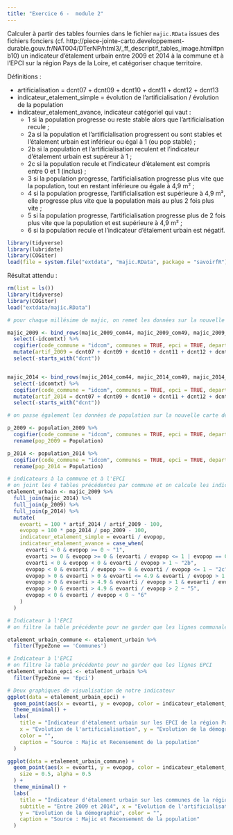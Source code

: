 ```yaml
---
title: "Exercice 6 -  module 2"
---  
```


Calculer à partir des tables fournies dans le fichier `majic.RData` issues des fichiers fonciers (cf. http://piece-jointe-carto.developpement-durable.gouv.fr/NAT004/DTerNP/html3/_ff_descriptif_tables_image.html#pnb10) un indicateur d'étalement urbain entre 2009 et 2014 à la commune et à l'EPCI sur la région Pays de la Loire, et catégoriser chaque territoire.

Définitions :  

- artificialisation = dcnt07 + dcnt09 + dcnt10 + dcnt11 + dcnt12 + dcnt13  
- indicateur_etalement_simple = évolution de l'artificialisation / évolution de la population  
- indicateur_etalement_avance, indicateur catégoriel qui vaut :  
   * 1 si la population progresse ou reste stable alors que l'artificialisation recule ;  
   * 2a si la population et l'artificialisation progressent ou sont stables et l'étalement urbain est inférieur ou égal à 1 (ou pop stable) ;  
   * 2b si la population et l'artificialisation reculent et l'indicateur d'étalement urbain est supéreur à 1 ;  
   * 2c si la population recule et l'indicateur d'étalement est compris entre 0 et 1 (inclus) ;  
   * 3 si la population progresse, l'artificialisation progresse plus vite que la population, tout en restant inférieure ou égale à 4,9 m² ;  
   * 4 si la population progresse, l'artificialisation est supérieure à 4,9 m², elle progresse plus vite que la population mais au plus 2 fois plus vite ;  
   * 5 si la population progresse, l'artificialisation progresse plus de 2 fois plus vite que la population et est supérieure à 4,9 m² ;  
   * 6 si la population recule et l'indicateur d'étalement urbain est négatif.  

```r
library(tidyverse)
library(lubridate)
library(COGiter)
load(file = system.file("extdata", "majic.RData", package = "savoirfR"))

```

Résultat attendu :   

```r
rm(list = ls())
library(tidyverse)
library(COGiter)
load("extdata/majic.RData")
```

```r
# pour chaque millésime de majic, on remet les données sur la nouvelle carte des territoires et on crée une variable artif

majic_2009 <- bind_rows(majic_2009_com44, majic_2009_com49, majic_2009_com53, majic_2009_com72, majic_2009_com85) %>%
  select(-idcomtxt) %>%
  cogifier(code_commune = "idcom", communes = TRUE, epci = TRUE, departements = FALSE, regions = FALSE) %>%
  mutate(artif_2009 = dcnt07 + dcnt09 + dcnt10 + dcnt11 + dcnt12 + dcnt13) %>%
  select(-starts_with("dcnt"))


majic_2014 <- bind_rows(majic_2014_com44, majic_2014_com49, majic_2014_com53, majic_2014_com72, majic_2014_com85) %>%
  select(-idcomtxt) %>%
  cogifier(code_commune = "idcom", communes = TRUE, epci = TRUE, departements = FALSE, regions = FALSE) %>%
  mutate(artif_2014 = dcnt07 + dcnt09 + dcnt10 + dcnt11 + dcnt12 + dcnt13) %>%
  select(-starts_with("dcnt"))

# on passe également les données de population sur la nouvelle carte des territoires

p_2009 <- population_2009 %>%
  cogifier(code_commune = "idcom", communes = TRUE, epci = TRUE, departements = FALSE, regions = FALSE) %>% 
  rename(pop_2009 = Population)

p_2014 <- population_2014 %>%
  cogifier(code_commune = "idcom", communes = TRUE, epci = TRUE, departements = FALSE, regions = FALSE) %>% 
  rename(pop_2014 = Population) 

# indicateurs à la commune et à l'EPCI
# on joint les 4 tables précédentes par commune et on calcule les indicateurs
etalement_urbain <- majic_2009 %>%
  full_join(majic_2014) %>%
  full_join(p_2009) %>%
  full_join(p_2014) %>%
  mutate(
    evoarti = 100 * artif_2014 / artif_2009 - 100,
    evopop = 100 * pop_2014 / pop_2009 - 100,
    indicateur_etalement_simple = evoarti / evopop,
    indicateur_etalement_avance = case_when(
      evoarti < 0 & evopop >= 0 ~ "1",
      evoarti >= 0 & evopop >= 0 & (evoarti / evopop <= 1 | evopop == 0) ~ "2a",
      evoarti < 0 & evopop < 0 & evoarti / evopop > 1 ~ "2b",
      evopop < 0 & evoarti / evopop >= 0 & evoarti / evopop <= 1 ~ "2c",
      evopop > 0 & evoarti > 0 & evoarti <= 4.9 & evoarti / evopop > 1 ~ "3",
      evopop > 0 & evoarti > 4.9 & evoarti / evopop > 1 & evoarti / evopop <= 2 ~ "4",
      evopop > 0 & evoarti > 4.9 & evoarti / evopop > 2 ~ "5",
      evopop < 0 & evoarti / evopop < 0 ~ "6"
    )
  )

# Indicateur à l'EPCI
# on filtre la table précédente pour ne garder que les lignes communales

etalement_urbain_commune <- etalement_urbain %>% 
  filter(TypeZone == 'Communes')

# Indicateur à l'EPCI
# on filtre la table précédente pour ne garder que les lignes EPCI
etalement_urbain_epci <- etalement_urbain %>% 
  filter(TypeZone == 'Epci')

# Deux graphiques de visualisation de notre indicateur
ggplot(data = etalement_urbain_epci) +
  geom_point(aes(x = evoarti, y = evopop, color = indicateur_etalement_avance)) +
  theme_minimal() +
  labs(
    title = "Indicateur d'étalement urbain sur les EPCI de la région Pays de la Loire",
    x = "Evolution de l'artificialisation", y = "Evolution de la démographie",
    color = "",
    caption = "Source : Majic et Recensement de la population"
  )

ggplot(data = etalement_urbain_commune) +
  geom_point(aes(x = evoarti, y = evopop, color = indicateur_etalement_avance),
    size = 0.5, alpha = 0.5
  ) +
  theme_minimal() +
  labs(
    title = "Indicateur d'étalement urbain sur les communes de la région Pays de la Loire",
    subtitle = "Entre 2009 et 2014", x = "Evolution de l'artificialisation",
    y = "Evolution de la démographie", color = "",
    caption = "Source : Majic et Recensement de la population"
  )

```


